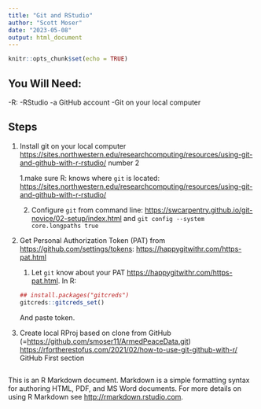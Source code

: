 ---
title: "Git and RStudio"
author: "Scott Moser"
date: "2023-05-08"
output: html_document
---


```{r setup, include=FALSE}
knitr::opts_chunk$set(echo = TRUE)
```



## You Will Need:

-R: 
-RStudio
-a GitHub account
-Git on your local computer


## Steps

1. Install git on your local computer <https://sites.northwestern.edu/researchcomputing/resources/using-git-and-github-with-r-rstudio/> number 2

	1.make sure R: knows where `git` is located: <https://sites.northwestern.edu/researchcomputing/resources/using-git-and-github-with-r-rstudio/>
	2. Configure `git` from command line: <https://swcarpentry.github.io/git-novice/02-setup/index.html>  and `git config --system core.longpaths true
`
	
2. Get Personal Authorization Token (PAT) from <https://github.com/settings/tokens>: <https://happygitwithr.com/https-pat.html>

	1. Let `git` know about your PAT <https://happygitwithr.com/https-pat.html>.  In R:
	```{r}
	## install.packages("gitcreds")
	gitcreds::gitcreds_set()
	```
	And paste token.

3. Create local RProj based on clone from GitHub (=<https://github.com/smoser11/ArmedPeaceData.git>) <https://rfortherestofus.com/2021/02/how-to-use-git-github-with-r/>   GitHub First section

```{r}
 
```
	
	
	
	
This is an R Markdown document. Markdown is a simple formatting syntax for authoring HTML, PDF, and MS Word documents. For more details on using R Markdown see <http://rmarkdown.rstudio.com>.


